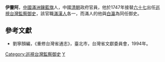 '''伊靈阿'''，[[中國|中國]][[滿洲鑲藍旗|滿洲鑲藍旗]]人，中國[[清朝|清朝]]政府官員，他於1747年接替[[六十七_(官员)|六十七]]出任[[巡視台灣監察御史|巡視台灣監察御史]]，該官職[[满人|滿]][[漢人|漢人]]各一，而滿人的他與[[白瀛|白瀛]]為同任御史。

==參考文獻==
*劉寧顏編，《重修台灣省通志》，臺北市，台灣省文獻委員會，1994年。

{{start box}}
{{s-off}}
{{s-before|[[六十七_(官员)|六十七]]}}
{{s-title|[[巡視台灣監察御史|巡視台灣監察御史]]（滿）|1747年上任}}
{{s-after|[[書昌|書昌]]}}
{{end box}}

[[Category:巡視台灣監察御史|Category:巡視台灣監察御史]]
[[Category:鑲藍旗滿洲人|Y]]